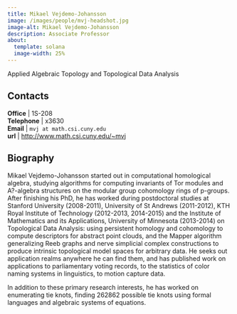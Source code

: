 ```yaml
---
title: Mikael Vejdemo-Johansson
image: /images/people/mvj-headshot.jpg
image-alt: Mikael Vejdemo-Johansson
description: Associate Professor
about:
  template: solana
  image-width: 25%
---
```



Applied Algebraic Topology and Topological Data Analysis


## Contacts

**Office**    | 1S-208     <br/>
<i class="bi bi-telephone"></i> **Telephone** | x3630<br/>
<i class="bi bi-mailbox"></i> **Email**     | `mvj at math.csi.cuny.edu`    <br/>
<i class="bi bi-x-diamond"></i>**url**  | [http://www.math.csi.cuny.edu/~mvj](http://www.math.csi.cuny.edu/~mvj)  <br/>

## Biography

Mikael Vejdemo-Johansson started out in computational homological
algebra, studying algorithms for computing invariants of Tor modules
and A?-algebra structures on the modular group cohomology rings of
p-groups. After finishing his PhD, he has worked during postdoctoral
studies at Stanford University (2008-2011), University of St Andrews
(2011-2012), KTH Royal Institute of Technology (2012-2013, 2014-2015)
and the Institute of Mathematics and its Applications, University of
Minnesota (2013-2014) on Topological Data Analysis: using persistent
homology and cohomology to compute descriptors for abstract point
clouds, and the Mapper algorithm generalizing Reeb graphs and nerve
simplicial complex constructions to produce intrinsic topological
model spaces for arbitrary data. He seeks out application realms
anywhere he can find them, and has published work on applications to
parliamentary voting records, to the statistics of color naming
systems in linguistics, to motion capture data.




In addition to these primary research interests, he has worked on
enumerating tie knots, finding 262862 possible tie knots using formal
languages and algebraic systems of equations.



